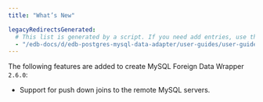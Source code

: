 ```yaml
---
title: "What’s New"

legacyRedirectsGenerated:
  # This list is generated by a script. If you need add entries, use the `legacyRedirects` key.
  - "/edb-docs/d/edb-postgres-mysql-data-adapter/user-guides/user-guide/2.5.5/whats_new.html"
---
```


<div id="whats_new" class="registered_link"></div>

The following features are added to create MySQL Foreign Data Wrapper `2.6.0`:

-   Support for push down joins to the remote MySQL servers.

